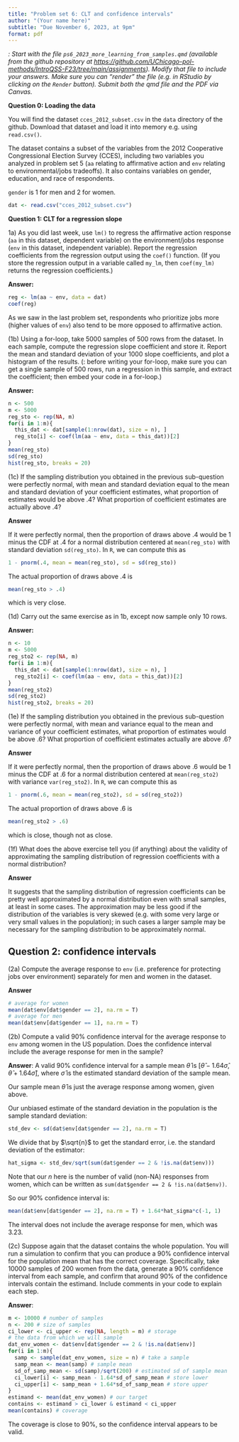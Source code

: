 ```yaml
---
title: "Problem set 6: CLT and confidence intervals"
author: "(Your name here)"
subtitle: "Due November 6, 2023, at 9pm"
format: pdf
---
```


\def\E{{\textrm E}\,}
\def\V{{\textrm V}\,}

*\textsc{Note}: Start with the file `ps6_2023_more_learning_from_samples.qmd` (available from the github repository at <https://github.com/UChicago-pol-methods/IntroQSS-F23/tree/main/assignments>). Modify that file to include your answers. Make sure you can "render" the file (e.g. in RStudio by clicking on the `Render` button). Submit both the qmd file and the PDF via Canvas.* 

**Question 0: Loading the data**

You will find the dataset `cces_2012_subset.csv` in the `data` directory of the github. Download that dataset and load it into memory e.g. using `read.csv()`.

The dataset contains a subset of the variables from the 2012 Cooperative Congressional Election Survey (CCES), including two variables you analyzed in problem set 5 (`aa` relating to affirmative action and `env` relating to environmental/jobs tradeoffs). It also contains variables on gender, education, and race of respondents. 

`gender` is 1 for men and 2 for women.

```r
dat <- read.csv("cces_2012_subset.csv")
```

\vspace{.5in} 

**Question 1: CLT for a regression slope**

1a) As you did last week, use `lm()` to regress the affirmative action response (`aa` in this dataset, dependent variable) on the environment/jobs response (`env` in this dataset, independent variable). Report the regression coefficients from the regression output using the `coef()` function. (If you store the regression output in a variable called `my_lm`, then `coef(my_lm)` returns the regression coefficients.) 

**Answer:**

```r
reg <- lm(aa ~ env, data = dat)
coef(reg)
```

As we saw in the last problem set, respondents who prioritize jobs more (higher values of `env`) also tend to be more opposed to affirmative action. 

\vspace{.5in}


(1b) Using a for-loop, take 5000 samples of 500 rows from the dataset. In each sample, compute the regression slope coefficient and store it. Report the mean and standard deviation of your 1000 slope coefficients, and plot a histogram of the results. (\textsc{Hint}: before writing your for-loop, make sure you can get a single sample of 500 rows, run a regression in this sample, and extract the coefficient; then embed your code in a for-loop.)

**Answer:**

```r
n <- 500
m <- 5000
reg_sto <- rep(NA, m)
for(i in 1:m){
  this_dat <- dat[sample(1:nrow(dat), size = n), ]
  reg_sto[i] <- coef(lm(aa ~ env, data = this_dat))[2]
}
mean(reg_sto)
sd(reg_sto)
hist(reg_sto, breaks = 20)
```

(1c) If the sampling distribution you obtained in the previous sub-question were perfectly normal, with mean and standard deviation equal to the mean and standard deviation of your coefficient estimates, what proportion of estimates would be above .4? What proportion of coefficient estimates are actually above .4? 

**Answer**

If it were perfectly normal, then the proportion of draws above .4 would be 1 minus the CDF at .4 for a normal distribution centered at `mean(reg_sto)` with standard deviation `sd(reg_sto)`. In `R`, we can compute this as

```r
1 - pnorm(.4, mean = mean(reg_sto), sd = sd(reg_sto))
```

The actual proportion of draws above .4 is 

```r
mean(reg_sto > .4)
```
which is very close.

(1d) Carry out the same exercise as in 1b, except now sample only 10 rows. 

**Answer:**

```r
n <- 10
m <- 5000
reg_sto2 <- rep(NA, m)
for(i in 1:m){
  this_dat <- dat[sample(1:nrow(dat), size = n), ]
  reg_sto2[i] <- coef(lm(aa ~ env, data = this_dat))[2]
}
mean(reg_sto2)
sd(reg_sto2)
hist(reg_sto2, breaks = 20)
```

(1e) If the sampling distribution you obtained in the previous sub-question were perfectly normal, with mean and variance equal to the mean and variance of your coefficient estimates, what proportion of estimates would be above .6? What proportion of coefficient estimates actually are above .6?

**Answer**

If it were perfectly normal, then the proportion of draws above .6 would be 1 minus the CDF at .6 for a normal distribution centered at `mean(reg_sto2)` with variance `var(reg_sto2)`. In `R`, we can compute this as

```r
1 - pnorm(.6, mean = mean(reg_sto2), sd = sd(reg_sto2))
```

The actual proportion of draws above .6 is 

```r
mean(reg_sto2 > .6)
```
which is close, though not as close. 

(1f) What does the above exercise tell you (if anything) about the validity of approximating the sampling distribution of regression coefficients with a normal distribution? 

**Answer**

It suggests that the sampling distribution of regression coefficients can be pretty well approximated by a normal distribution even with small samples, at least in some cases. The approximation may be less good if the distribution of the variables is very skewed (e.g. with some very large or very small values in the population); in such cases a larger sample may be necessary for the sampling distribution to be approximately normal.


\vspace{.5in}


## Question 2: confidence intervals

(2a) Compute the average response to `env` (i.e. preference for protecting jobs over environment) separately for men and women in the dataset.

**Answer**

```r
# average for women
mean(dat$env[dat$gender == 2], na.rm = T)
# average for men
mean(dat$env[dat$gender == 1], na.rm = T)
```


(2b) Compute a valid 90% confidence interval for the average response to `env` among women in the US population. Does the confidence interval include the average response for men in the sample?

**Answer**: A valid 90% confidence interval for a sample mean $\hat{\theta}$ is $[\hat{\theta} - 1.64 \hat{\sigma}, \hat{\theta} + 1.64 \hat{\sigma}]$, where $\hat{\sigma}$ is the estimated standard deviation of the sample mean.

Our sample mean $\hat{\theta}$ is just the average response among women, given above.

Our unbiased estimate of the standard deviation in the population is the sample standard deviation:  

```r
std_dev <- sd(dat$env[dat$gender == 2], na.rm = T)
```

We divide that by $\sqrt{n}$ to get the standard error, i.e. the standard deviation of the estimator:

```r
hat_sigma <- std_dev/sqrt(sum(dat$gender == 2 & !is.na(dat$env)))
```

Note that our $n$ here is the number of valid (non-NA) responses from women, which can be written as  `sum(dat$gender == 2 & !is.na(dat$env))`.

So our 90% confidence interval is: 
```r
mean(dat$env[dat$gender == 2], na.rm = T) + 1.64*hat_sigma*c(-1, 1)
```

The interval does not include the average response for men, which was 3.23.


(2c) Suppose again that the dataset contains the whole population. You will run a simulation to confirm that you can produce a 90% confidence interval for the population mean that has the correct coverage. Specifically, take 10000 samples of 200 women from the data, generate a 90% confidence interval from each sample, and confirm that around 90% of the confidence intervals contain the estimand. Include comments in your code to explain each step.

**Answer**:

```r
m <- 10000 # number of samples
n <- 200 # size of samples
ci_lower <- ci_upper <- rep(NA, length = m) # storage
# the data from which we will sample
dat_env_women <- dat$env[dat$gender == 2 & !is.na(dat$env)] 
for(i in 1:m){
  samp <- sample(dat_env_women, size = n) # take a sample
  samp_mean <- mean(samp) # sample mean
  sd_of_samp_mean <- sd(samp)/sqrt(200) # estimated sd of sample mean
  ci_lower[i] <- samp_mean - 1.64*sd_of_samp_mean # store lower 
  ci_upper[i] <- samp_mean + 1.64*sd_of_samp_mean # store upper
}
estimand <- mean(dat_env_women) # our target
contains <- estimand > ci_lower & estimand < ci_upper 
mean(contains) # coverage
```

The coverage is close to 90%, so the confidence interval appears to be valid.

